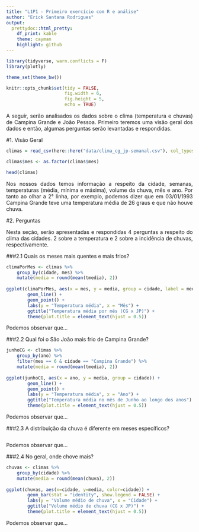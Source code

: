 ```yaml
---
title: "L1P1 - Primeiro exercício com R e análise"
author: "Erick Santana Rodrigues"
output:
  prettydoc::html_pretty:
    df_print: kable
    theme: cayman
    highlight: github
---
```


<style>
body {
text-align: justify}
</style>

```r
library(tidyverse, warn.conflicts = F)
library(plotly)

theme_set(theme_bw())

knitr::opts_chunk$set(tidy = FALSE,
                      fig.width = 6,
                      fig.height = 5,
                      echo = TRUE)

```
A seguir, serão analisados os dados sobre o clima (temperatura e chuvas) de Campina Grande e João Pessoa. Primeiro teremos uma visão geral dos dados e então, algumas perguntas serão levantadas e respondidas. 

#1. Visão Geral
```r
climas = read_csv(here::here("data/clima_cg_jp-semanal.csv"), col_types = "cTdddddd")

climas$mes <- as.factor(climas$mes)

head(climas)
```

Nos nossos dados temos informação a respeito da cidade, semanas, temperaturas (média, mínima e máxima), volume da chuva, mês e ano. Por tanto ao olhar a 2° linha, por exemplo, podemos dizer que em 03/01/1993 Campina Grande teve uma temperatura média de 26 graus e que não houve chuva.

#2. Perguntas

Nesta seção, serão apresentadas e respondidas 4 perguntas a respeito do clima das cidades. 2 sobre a temperatura e 2 sobre a incidência de chuvas, respectivamente.

###2.1 Quais os meses mais quentes e mais frios?

```r

climaPorMes <- climas %>%
    group_by(cidade, mes) %>%
    mutate(media = round(mean(tmedia), 2))
 
ggplot(climaPorMes, aes(x = mes, y = media, group = cidade, label = media, color=cidade)) +
        geom_line() +
        geom_point() +
        labs(y = "Temperatura média", x = "Mês") +
        ggtitle("Temperatura média por mês (CG x JP)") +
        theme(plot.title = element_text(hjust = 0.5))
```

Podemos observar que...

###2.2 Qual foi o São João  mais frio de Campina Grande?

```r

junhoCG <- climas %>%
    group_by(ano) %>%
    filter(mes == 6 & cidade == "Campina Grande") %>%
    mutate(media = round(mean(tmedia), 2))
 
ggplot(junhoCG, aes(x = ano, y = media, group = cidade)) +
        geom_line() +
        geom_point() +
        labs(y = "Temperatura média", x = "Ano") +
        ggtitle("Temperatura média no mês de Junho ao longo dos anos") +
        theme(plot.title = element_text(hjust = 0.5))


```

Podemos observar que...

###2.3 A distribuição da chuva é diferente em meses específicos? 

```r

```

Podemos observar que...

###2.4 No geral, onde chove mais?

```r

chuvas <- climas %>%
    group_by(cidade) %>%
    mutate(media = round(mean(chuva), 2))
 
ggplot(chuvas, aes(x=cidade, y=media, color=cidade)) +
        geom_bar(stat = "identity", show.legend = FALSE) +
        labs(y = "Volume médio de chuva", x = "Cidade") +
        ggtitle("Volume médio de chuva (CG x JP)") +
        theme(plot.title = element_text(hjust = 0.5))


```

Podemos observar que...
